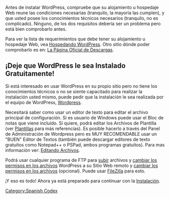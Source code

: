 Antes de instalar WordPress, compruebe que su alojamiento u hospedaje Web reune las condiciones necesarias (tranquilo, la mayoría las cumplen), y que usted posee los conocimientos técnicos necesarios (tranquilo, no es complicado). Ninguno, de los dos requisitos debería ser un problema pero está bien comprobarlo antes.

Para ver la lista de requerimientos que debe tener su alojamiento u hospedaje Web, vea [[es:Hosting WordPress|Hospedando WordPress]]. Otro sitio dónde poder comprobarlo es en: [http://wordpress.org/about/requirements/ La Página Oficial de Descargas].

== ¡Deje que WordPress le sea Instalado Gratuitamente!==
Si está interesado en usar WordPress en su propio sitio pero no tiene los conocimientos técnicos o no se siente capacitado para realizar la instalación usted mismo, puede pedir que la instalación le sea realizada por el equipo de WordPress, [http://es.wordpress.com Wordpress].

Necesitará saber como usar un editor de texto para editar el archivo principal de configuración. Si es usuario de Windows puede usar el Bloc de notas que viene incluído. Si quiere, podrá editar los Archivos de Plantilla (ver [[es:Templates|Plantillas]] para más referencias). Es posible hacerlo a través del Panel de Administración de Wordpress pero es MUY RECOMENDABLE  usar un "BUEN" Editor de Textos (también puede descargar editores de texto gratuitos como Notepad++ o PSPad, ambos programas gratuitos). Para mas información ver: [[Editing Files|Editando Archivos]].

Podrá usar cualquier programa de FTP para [[Uploading_WordPress_to_a_remote_host|subir]] archivos y [[Changing_File_Permissions|cambiar los permisos en los archivos]] WordPress a su Sitio Web remoto y [[Changing_File_Permissions|cambiar los permisos en los archivos]] (opcional). Puede usar [[Using FileZilla|FileZilla]] para esto.

¡Y eso es todo! Ahora ya está preparado para continuar con la [[es:Installing_WordPress|Instalación]].

{{es:Copyedit}}

[[Category:Spanish Codex]]